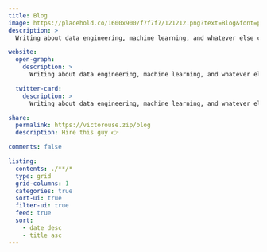 ```yaml
---
title: Blog
image: https://placehold.co/1600x900/f7f7f7/121212.png?text=Blog&font=playfair-display
description: >
  Writing about data engineering, machine learning, and whatever else comes to mind.

website:
  open-graph:
    description: >
      Writing about data engineering, machine learning, and whatever else comes to mind.

  twitter-card: 
    description: >
      Writing about data engineering, machine learning, and whatever else comes to mind.

share:
  permalink: https://victorouse.zip/blog
  description: Hire this guy 👉

comments: false

listing:
  contents: ./**/*
  type: grid
  grid-columns: 1
  categories: true
  sort-ui: true
  filter-ui: true
  feed: true
  sort:
    - date desc
    - title asc
---
```


